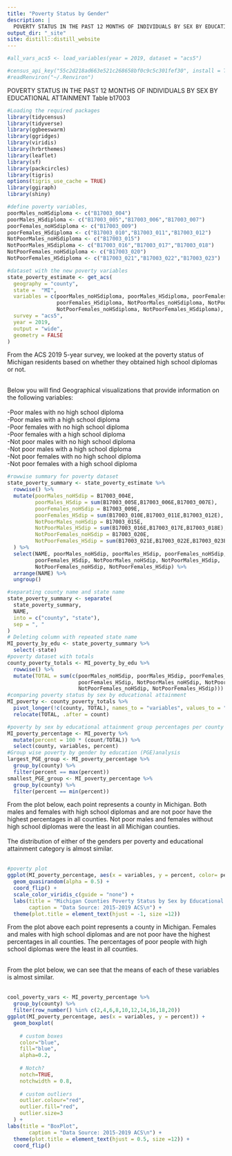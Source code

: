 ```yaml
---
title: "Poverty Status by Gender"
description: |
  POVERTY STATUS IN THE PAST 12 MONTHS OF INDIVIDUALS BY SEX BY EDUCATIONAL ATTAINMENT <br /> Table: B17003 - Variables used: 4-23.
output_dir: "_site"
site: distill::distill_website
---
```


```r
#all_vars_acs5 <- load_variables(year = 2019, dataset = "acs5")
```



```r
#census_api_key("55c2d218ad663e521c268658bf0c9c5c301fef30", install = TRUE, overwrite = TRUE)
#readRenviron("~/.Renviron") 
```

POVERTY STATUS IN THE PAST 12 MONTHS OF INDIVIDUALS BY SEX BY EDUCATIONAL ATTAINMENT
Table b17003



```r
#Loading the required packages
library(tidycensus)
library(tidyverse)
library(ggbeeswarm)
library(ggridges)
library(viridis)
library(hrbrthemes)
library(leaflet)
library(sf)
library(packcircles)
library(tigris)
options(tigris_use_cache = TRUE)
library(ggiraph)
library(shiny)
```




```r
#define poverty variables,
poorMales_noHSdiploma <- c("B17003_004")
poorMales_HSdiploma <- c("B17003_005","B17003_006","B17003_007")
poorFemales_noHSdiploma <- c("B17003_009")
poorFemales_HSdiploma <- c("B17003_010","B17003_011","B17003_012")
NotPoorMales_noHSdiploma <- c("B17003_015")
NotPoorMales_HSdiploma <- c("B17003_016","B17003_017","B17003_018")
NotPoorFemales_noHSdiploma <- c("B17003_020")
NotPoorFemales_HSdiploma <- c("B17003_021","B17003_022","B17003_023")
```


```r
#dataset with the new poverty variables
state_poverty_estimate <- get_acs(
  geography = "county",
  state =  "MI",
  variables = c(poorMales_noHSdiploma, poorMales_HSdiploma, poorFemales_noHSdiploma,
                poorFemales_HSdiploma, NotPoorMales_noHSdiploma, NotPoorMales_HSdiploma,
                NotPoorFemales_noHSdiploma, NotPoorFemales_HSdiploma),
  survey = "acs5",
  year = 2019,
  output = "wide",
  geometry = FALSE
)
```


From the ACS 2019 5-year survey, we looked at the poverty status of Michigan residents based on whether they obtained high school diplomas or not. <br /> <br /> 

Below you will find Geographical visualizations that provide information on the following variables: <br /> <br />
-Poor males with no high school diploma <br /> 
-Poor males with a high school diploma <br />
-Poor females with no high school diploma <br />
-Poor females with a high school diploma <br />
-Not poor males with no high school diploma <br />
-Not poor males with a high school diploma <br />
-Not poor females with no high school diploma <br />
-Not poor females with a high school diploma <br />


```r
#rowwise summary for poverty dataset
state_poverty_summary <- state_poverty_estimate %>%
  rowwise() %>%
  mutate(poorMales_noHSdip = B17003_004E,
         poorMales_HSdip = sum(B17003_005E,B17003_006E,B17003_007E),
         poorFemales_noHSdip = B17003_009E,
         poorFemales_HSdip = sum(B17003_010E,B17003_011E,B17003_012E),
         NotPoorMales_noHSdip = B17003_015E,
         NotPoorMales_HSdip = sum(B17003_016E,B17003_017E,B17003_018E),
         NotPoorFemales_noHSdip = B17003_020E,
         NotPoorFemales_HSdip = sum(B17003_021E,B17003_022E,B17003_023E)
  ) %>%
  select(NAME, poorMales_noHSdip, poorMales_HSdip, poorFemales_noHSdip,
         poorFemales_HSdip, NotPoorMales_noHSdip, NotPoorMales_HSdip,
         NotPoorFemales_noHSdip, NotPoorFemales_HSdip) %>%
  arrange(NAME) %>%
  ungroup()
```


```r
#separating county name and state name
state_poverty_summary <- separate(
  state_poverty_summary,
  NAME,
  into = c("county", "state"),
  sep = ", "
)
# Deleting column with repeated state name
MI_poverty_by_edu <- state_poverty_summary %>% 
  select(-state)
#poverty dataset with totals
county_poverty_totals <- MI_poverty_by_edu %>%
  rowwise() %>%
  mutate(TOTAL = sum(c(poorMales_noHSdip, poorMales_HSdip, poorFemales_noHSdip,
                       poorFemales_HSdip, NotPoorMales_noHSdip, NotPoorMales_HSdip,
                       NotPoorFemales_noHSdip, NotPoorFemales_HSdip)))
#comparing poverty status by sex by educational attainment
MI_poverty <- county_poverty_totals %>%
  pivot_longer(!c(county, TOTAL), names_to = "variables", values_to = "count") %>%
  relocate(TOTAL, .after = count)
```



```r
#poverty by sex by educational attainment group percentages per county
MI_poverty_percentage <- MI_poverty %>%
  mutate(percent = 100 * (count/TOTAL)) %>%
  select(county, variables, percent)
#Group wise poverty by gender by education (PGE)analysis
largest_PGE_group <- MI_poverty_percentage %>%
  group_by(county) %>%
  filter(percent == max(percent))
smallest_PGE_group <- MI_poverty_percentage %>%
  group_by(county) %>%
  filter(percent == min(percent))
```



From the plot below, each point represents a county in Michigan. Both males and females with high school diplomas and are not poor have the highest percentages in all counties. Not poor males and females without high school diplomas were the least in all Michigan counties. <br /> <br />
The distribution of either of the genders per poverty and educational attainment category is almost similar. <br /> <br />

```r
#poverty plot
ggplot(MI_poverty_percentage, aes(x = variables, y = percent, color= percent)) +
  geom_quasirandom(alpha = 0.5) +
  coord_flip() +
  scale_color_viridis_c(guide = "none") +
  labs(title = "Michigan Counties Poverty Status by Sex by Educational Attainment",
       caption = "Data Source: 2015-2019 ACS\n") +
  theme(plot.title = element_text(hjust = -1, size =12))
```

From the plot above each point represents a county in Michigan. Females and males with high school diplomas and are not poor have the highest percentages in all counties. The percentages of poor people with high school diplomas were the least in all counties. <br /> <br />


From the plot below, we can see that the means of each of these variables is almost similar. <br /> <br />

```r
cool_poverty_vars <- MI_poverty_percentage %>%
  group_by(county) %>%
  filter(row_number() %in% c(2,4,6,8,10,12,14,16,18,20))
ggplot(MI_poverty_percentage, aes(x = variables, y = percent)) +
  geom_boxplot(
    
    # custom boxes
    color="blue",
    fill="blue",
    alpha=0.2,
    
    # Notch?
    notch=TRUE,
    notchwidth = 0.8,
    
    # custom outliers
    outlier.colour="red",
    outlier.fill="red",
    outlier.size=3
  ) +
labs(title = "BoxPlot",
       caption = "Data Source: 2015-2019 ACS\n") +
  theme(plot.title = element_text(hjust = 0.5, size =12)) +
  coord_flip()
```